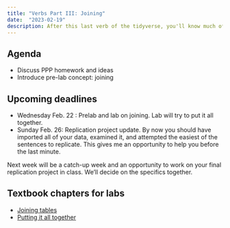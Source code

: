 ```yaml
---
title: "Verbs Part III: Joining"
date:  "2023-02-19"
description: After this last verb of the tidyverse, you'll know much of what's used in any reporting analysis.  
--- 
```


## Agenda

* Discuss PPP homework and ideas
* Introduce pre-lab concept: joining

## Upcoming deadlines

* [Wednesday Feb. 22]{.sked-dates} : Prelab and lab on joining. Lab will try to put it all together. 
* [Sunday Feb. 26]{.sked-dates}: Replication project update. By now you should have imported all of your data, examined it, and attempted the easiest of the sentences to replicate. This gives me an opportunity to help you before the last minute. 

Next week will be a catch-up week and an opportunity to work on your final replication project in class. We'll decide on the specifics together. 




## Textbook chapters for labs

* [Joining tables]()
* [Putting it all together]()

